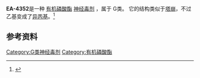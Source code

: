 {{Chembox
| Name = EA-4352
| IUPACName = Isopropyl dimethylphosphoramidocyanidate
| OtherNames = 异丙基二甲氨基氰磷酸酯
| ImageFile = EA-4352 structure.svg
| ImageFile2 = EA-4352 3d-model-bonds.png
| Section1 = {{Chembox Identifiers
| CASNo = 63815-55-4
| ChemSpiderID = 102317
| PubChem = 114256
| SMILES = CC(C)OP(=O)(C#N)N(C)C
}}
| Section2 = {{Chembox Properties
| C=6|H=13|N=2|O=2|P=1
| Appearance = 液体
| Odor = 无味
| BoilingPtF = 453
| Density = 1.0425 g/mL (77°F)
| VaporPressure = 0.055 mmHg (77°F)
}}
| Section3 = {{Chembox Hazards
| MainHazards = 极度有毒
| LD50 = 462 μg/kg (小鼠，腹膜注射)<ref>{{cite web |title=ChemIDplus |url=https://chem.nlm.nih.gov/chemidplus/sid/0063815554}}</ref>
}}
}}

'''EA-4352'''是一种 [[有机磷酸酯|有机磷酸酯]] [[神经毒剂|神经毒剂]] ，属于 G类。 它的结构类似于[[塔崩|塔崩]]，不过乙基变成了[[异丙基|异丙基]]。<ref>{{cite book |title=Handbook of chemical and biological warfare agents |publisher=CRC Press |isbn=9780849314346 |edition=2nd}}</ref>

==参考资料==
{{reflist}}

{{化学武器}}

[[Category:G类神经毒剂|Category:G类神经毒剂]]
[[Category:有机磷酸酯|Category:有机磷酸酯]]

{{Organic-compound-stub}}